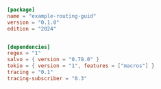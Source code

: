 
```toml  title="routing-guid/Cargo.toml"
[package]
name = "example-routing-guid"
version = "0.1.0"
edition = "2024"


[dependencies]
regex = "1"
salvo = { version = "0.78.0" }
tokio = { version = "1", features = ["macros"] }
tracing = "0.1"
tracing-subscriber = "0.3"

```